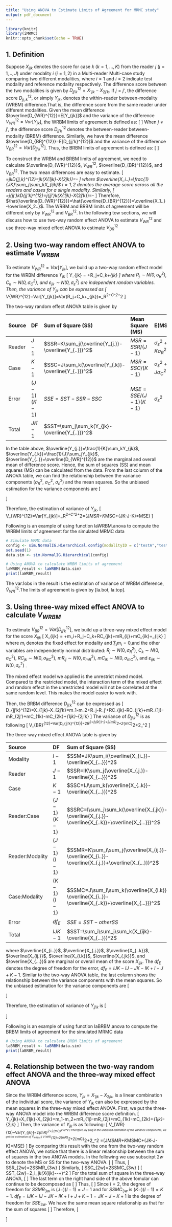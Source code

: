 ```yaml
---
title: "Using ANOVA to Estimate Limits of Agreement for MRMC study"
output: pdf_document
---
```


```r
library(knitr)
library(iMRMC)
knitr::opts_chunk$set(echo = TRUE)
```

## 1. Definition

Suppose $X_{ijk}$ denotes the score for case $k$ $(k=1,...,K)$ from the reader $j$ $(j=1,..,J)$ under modality $i$ $(i=1,2)$ in a Multi-reader Multi-case study comparing two different modalities, where $i=1$ and $i=2$ indicate test modality and reference modality respectively. The difference score between the two modalities is given by $D_{jj'k}^{12}=X_{1jk}-X_{2j'k}$. If $j=j'$, the difference score $D_{jj,k}^{12}$, or simply $Y_{jk}$, denotes the within-reader between-modality (WRBM) difference.That is, the difference score from the same reader under different modalities. Given the mean difference $\overline{D_{WR}^{12}}=E[Y_{jk}]$ and the variance of the difference $V_{WR}^{12}=Var[Y_{jk}]$, the WRBM limits of agreement is defined as:
\[
\overline{D_{WR}^{12}}\pm2\sqrt{V_{WR}^{12}}
\]
When $j\neq j'$, the difference score $D_{jj'k}^{12}$ denotes the between-reader between-modality (BRBM) difference. Similarly, we have the mean difference $\overline{D_{BR}^{12}}=E[D_{jj'k}^{12}]$ and the variance of the difference $V_{BR}^{12}=Var[D_{jj'k}^{12}]$. Thus, the BRBM limits of agreement is defined as:
\[
\overline{D_{BR}^{12}}\pm2\sqrt{V_{BR}^{12}}
\]

To construct the WRBM and BRBM limits of agreement, we need to calculate $\overline{D_{WR}^{12}}$, $V_{WR}^{12}$, $\overline{D_{BR}^{12}}$, and $V_{BR}^{12}$. The two mean differences are easy to estimate.
\[
\hat{\overline{D_{WR}^{12}}}=\frac{1}{JK}\sum_j\sum_kD_{jj,k}^{12}=\frac{1}{JK}\sum_j\sum_k(X_{1jk}-X_{2jk})=\overline{X_1..}-\overline{X_2..}
\]
where $\overline{X_i..}=\frac{1}{JK}\sum_j\sum_kX_{ijk}$ $i=1,2$ denotes the average score across all the readers and cases for a single modality. Similarly,
\[
\hat{\overline{D_{BR}^{12}}}=\frac{1}{J(J-1)K}\sum_j\sum_{j\neq j'}\sum_kD_{jj'k}^{12}=\frac{1}{J(J-1)K}\sum_j\sum_{j\neq j'}\sum_k(X_{1jk}-X_{2j'k})=\overline{X_1..}-\overline{X_2..}
\]
Therefore, $\hat{\overline{D_{WR}^{12}}}=\hat{\overline{D_{BR}^{12}}}=\overline{X_1..}-\overline{X_2..}$. The WRBM and BRBM limits of agreement will be different only by $V_{WR}^{12}$ and $V_{BR}^{12}$. In the following tow sections, we will discuss how to use two-way random effect ANOVA to estimate $V_{WR}^{12}$ and use three-way mixed effect ANOVA to estimate $V_{BR}^{12}$

## 2. Using two-way random effect ANOVA to estimate $V_{WRBM}$

To estimate $V_{WR}^{12}=Var[Y_{jk}]$, we build up a two-way random effect model for the WRBM difference $Y_{jk}$
\[
Y_{jk} = \mu+R_j+C_k+\varepsilon_{jk}
\]
where $R_j\sim N(0,\sigma_R^2)$, $C_k\sim N(0,\sigma_C^2)$, and $\varepsilon_{jk}\sim N(0,\sigma_\varepsilon^2)$ are independent random variables. Then, the variance of $Y_{jk}$ can be expressed as
\[
V_{WR}^{12}=Var[Y_{jk}]=Var(R_j+C_k+\varepsilon_{jk})=\sigma_R^2+\sigma_C^2+\sigma_\varepsilon^2
\]

The two-way random effect ANOVA table is given by

Source    DF              Sum of Square (SS)                                        Mean Square (MS)         E(MS)   
-------   -----------     ----------------------------                              ----------------------   --------
Reader    $J-1$           $SSR=K\sum_j(\overline{Y_{j.}}-\overline{Y_{..}})^2$      $MSR=SSR/(J-1)$          $\sigma_\varepsilon^2+K\sigma_R^2$
Case      $K-1$           $SSC=J\sum_k(\overline{Y_{.k}}-\overline{Y_{..}})^2$      $MSR=SSC/(K-1)$          $\sigma_\varepsilon^2+J\sigma_C^2$
Error     $(J-1)(K-1)$    $SSE=SST-SSR-SSC$                                         $MSE=SSE/(J-1)(K-1)$     $\sigma_\varepsilon^2$
Total     $JK-1$          $SST=\sum_j\sum_k(Y_{jk}-\overline{Y_{..}})^2$
-------   -----------     ----------------------------                              ----------------------   --------

In the table above, $\overline{Y_{j.}}=\frac{1}{K}\sum_kY_{jk}$, $\overline{Y_{.k}}=\frac{1}{J}\sum_jY_{jk}$, $\overline{Y_{..}}=\overline{D_{WR}^{12}}$ are the marginal and overall mean of difference score. Hence, the sum of squares (SS) and mean squares (MS) can be calculated from the data. From the last column of the ANOVA table, we can find the relationship between the variance components ($\sigma_R^2$, $\sigma_C^2$, $\sigma_\varepsilon^2$) and the mean squares. So the unbiased estimation for the variance components are
\[
\begin{aligned}
\hat\sigma_\varepsilon^2&=MSE\\
\hat\sigma_R^2&=\frac{MSR-MSE}{K}\\
\hat\sigma_C^2&=\frac{MSC-MSE}{J}
\end{aligned}
\]

Therefore, the estimation of variance of $Y_{jk}$,
\[
\hat V_{WR}^{12}=\hat Var[Y_{jk}]=\hat\sigma_R^2+\hat\sigma_C^2+\hat\sigma_\varepsilon^2=\frac{1}{JK}(J*MSR+K*MSC+(JK-J-K)*MSE)
\]

Following is an example of using function laWRBM.anova to compute the WRBM limits of agreement for the simulated MRMC data
```r
# Simulate MRMC data
config <- sim.NormalIG.Hierarchical.config(modalityID = c("testA","testB"))
set.seed(1)
data.sim <- sim.NormalIG.Hierarchical(config)

# Using ANOVA to calculate WRBM limits of agreement
laWRBM_result <- laWRBM(data.sim)
print(laWRBM_result)
```

The var.1obs in the result is the estimation of variance of WRBM difference, $\hat V_{WR}^{12}$.The limits of agreement is given by [la.bot, la.top].


## 3. Using three-way mixed effect ANOVA to calculate $V_{WRBM}$

To estimate $V_{BR}^{12}=Var[D_{jj'k}^{12}]$, we build up a three-way mixed effect model for the score $X_{ijk}$
\[
X_{ijk} = \mu+m_i+R_j+C_k+RC_{jk}+mR_{ij}+mC_{ik}+\varepsilon_{ijk}
\]
where $m_i$ denotes the fixed effect for modality and $\sum_im_i=0$,and the other variables are independently normal distributed: $R_j\sim N(0,\sigma_R^2)$, $C_k\sim N(0,\sigma_C^2)$, $RC_{jk}\sim N(0,\sigma_{RC}^2)$, $mR_{ij}\sim N(0,\sigma_{mR}^2)$, $mC_{ik}\sim N(0,\sigma_{mC}^2)$, and $\varepsilon_{ijk}\sim N(0,\sigma_\varepsilon^2)$ . 

The mixed effect model we applied is the unrestrict mixed model. Compared to the restricted model, the interaction term of the mixed effect and random effect in the unrestricted model will not be correlated at the same random level. This makes the model easier to work with.

Then, the BRBM difference $D_{jj'k}^{12}$ can be expressed as 
\[
D_{jj'k}^{12}=X_{1jk}-X_{2j'k}=m_1-m_2+R_j-R_j'+RC_{jk}-RC_{j'k}+mR_{1j}-mR_{2j'}+mC_{1k}-mC_{2k}+\varepsilon_{1jk}-\varepsilon_{2j'k}
\]
The variance of $D_{jj'k}^{12}$ is as following
\[
V_{BR}^{12}=Var[D_{jj'k}^{12}]=2\sigma_R^2+2\sigma_{RC}^2+2\sigma_{mR}^2+2\sigma_{mC}^2+2\sigma_\varepsilon^2
\]

The three-way mixed effect ANOVA table is given by

Source            DF                     Sum of Square (SS)                                                                                   E(MS)   
-------           -----------            ----------------------------                                                                         ----------------------- 
Modality          $I-1$                  $SSM=JK\sum_i(\overline{X_{i..}}-\overline{X_{...}})^2$                                              $\sigma_\varepsilon^2+K\sigma_{mR}^2+J\sigma_{mC}^2+\frac{JK}{I-1}\sum_im_i^2$
Reader            $J-1$                  $SSR=IK\sum_j(\overline{X_{.j.}}-\overline{X_{...}})^2$                                              $\sigma_\varepsilon^2+I\sigma_{RC}^2+K\sigma_{mR}^2+IK\sigma_R^2$
Case              $K-1$                  $SSC=IJ\sum_k(\overline{X_{..k}}-\overline{X_{...}})^2$                                              $\sigma_\varepsilon^2+I\sigma_{RC}^2+J\sigma_{mC}^2+IJ\sigma_C^2$
Reader:Case       $(J-1)(K-1)$           $SSRC=I\sum_j\sum_k(\overline{X_{.jk}}-\overline{X_{.j.}}-\overline{X_{..k}}+\overline{X_{...}})^2$  $\sigma_\varepsilon^2+I\sigma_{RC}^2$
Reader:Modality   $(J-1)(I-1)$           $SSMR=K\sum_i\sum_j(\overline{X_{ij.}}-\overline{X_{i..}}-\overline{X_{.j.}}+\overline{X_{...}})^2$  $\sigma_\varepsilon^2+K\sigma_{mR}^2$
Case:Modality     $(K-1)(I-1)$           $SSMC=J\sum_i\sum_k(\overline{X_{i.k}}-\overline{X_{i..}}-\overline{X_{..k}}+\overline{X_{...}})^2$  $\sigma_\varepsilon^2+J\sigma_{mC}^2$
Error             $df_{E}$               $SSE=SST-other SS$                                                                                   $\sigma_\varepsilon^2$
Total             $IJK-1$                $SST=\sum_i\sum_j\sum_k(X_{ijk}-\overline{X_{...}})^2$
-------           -----------            ----------------------------                                                                         ----------------------- 

where $\overline{X_{i..}}$, $\overline{X_{.j.}}$, $\overline{X_{..k}}$, $\overline{X_{ij.}}$, $\overline{X_{i.k}}$, $\overline{X_{.jk}}$, and $\overline{X_{...}}$ are marginal or overall mean of the score $X_{ijk}$. The $df_{E}$ denotes the degree of freedom for the error,  $df_{E}=IJK-IJ-JK-IK+I+J+K-1$. Similar to the two-way ANOVA table, the last column shows the relationship between the variance components with the mean squares. So the unbiased estimation for the variance components are
\[
\begin{aligned}
\hat\sigma_\varepsilon^2&=MSE\\
\hat\sigma_{RC}^2&=\frac{MSRC-MSE}{I}\\
\hat\sigma_{mC}^2&=\frac{MSMC-MSE}{J}\\
\hat\sigma_{mR}^2&=\frac{MSMR-MSE}{K}\\
\hat\sigma_{R}^2&=\frac{MSR-MSRC-MSMR+MSE}{IK}\\
\hat\sigma_{C}^2&=\frac{MSC-MSRC-MSMC+MSE}{IJ}\\
\end{aligned}
\]

Therefore, the estimation of variance of $Y_{jj'k}$ is
\[
\begin{aligned}
\hat V_{BR}^{12}&=\hat Var[D_{jj'k}^{12}]=2\hat\sigma_R^2+2\hat\sigma_{RC}^2+2\hat\sigma_{mR}^2+2\hat\sigma_{mC}^2+2\hat\sigma_\varepsilon^2\\
&=\frac{2}{IJK}(J*MSR+J(K-1)*MSRC+J(I-1)*MSMR\\
&\ \ \ \ +IK*MSMC+(IJK-IJ-IK-JK+J)*MSE)
\end{aligned}
\]

Following is an example of using function laBRBM.anova to compute the BRBM limits of agreement for the simulated MRMC data
```r
# Using ANOVA to calculate BRBM limits of agreement
laBRBM_result <- laBRBM(data.sim)
print(laBRBM_result)
```


## 4. Relationship between the two-way random effect ANOVA and the three-way mixed effect ANOVA

Since the WRBM difference score, $Y_{jk}=X_{1jk}-X_{2jk}$, is a linear combination of the individual score, the variance of $Y_{jk}$ can also be expressed by the mean squares in the three-way mixed effect ANOVA. First, we put the three-way ANOVA model into the WRBM difference score definition.
\[
Y_{jk}=X_{1jk}-X_{2jk}=m_1-m_2+mR_{1j}-mR_{2j}+mC_{1k}-mC_{2k}+\varepsilon_{1jk}-\varepsilon_{2jk}
\]
Then, the variance of $Y_{jk}$ is as following:
\[
V_{WR}^{12}=Var[Y_{jk}]=2\sigma_{mR}^2+2\sigma_{mC}^2+2\sigma_\varepsilon^2
\]
Therefore, by plug in the unbiased estimation of the variance components, we get the estimation of $V_{WRBM}$
\[
\hat V_{WR}^{12}=2\hat\sigma_{mR}^2+2\hat\sigma_{mC}^2+2\hat\sigma_\varepsilon^2
=\frac{2}{JK}(J*MSMR+K*MSMC+(JK-J-K)*MSE)
\]
By comparing this result with the one from the two-way random effect ANOVA, we notice that there is a linear relationship between the sum of squares in the two ANOVA models. In the following we use subscirpt $2w$ to denote the MS or SS for the two-way ANOVA.
\[
\begin{aligned}
SSR_{2w}&=K\sum_j(\overline{Y_{j.}}-\overline{Y_{..}})^2\\
&=K\sum_j\left(\overline{X_{1j.}}-\overline{X_{2j.}}-\overline{X_{1..}}+\overline{X_{2..}}\right)^2\\
&=K\sum_j[(\overline{X_{1j.}}-\overline{X_{1..}}-\overline{X_{.j.}}+\overline{X_{...}})^2+(\overline{X_{2j.}}-\overline{X_{2..}}-\overline{X_{.j.}}+\overline{X_{...}})^2\\
&\ \ \ \ \ -2(\overline{X_{1j.}}-\overline{X_{1..}}-\overline{X_{.j.}}+\overline{X_{...}})(\overline{X_{2j.}}-\overline{X_{2..}}-\overline{X_{.j.}}+\overline{X_{...}})]\\
&=K\sum_j\left[\sum_i(\overline{X_{ij.}}-\overline{X_{i..}}-\overline{X_{.j.}}+\overline{X_{...}})^2 +2\cdot\frac{1}{2}\cdot\frac{1}{2}(\overline{Y_{j.}}-\overline{Y_{..}})^2\right]\\
&=SSMR_{3w}+\frac{1}{2}SSR_{2w}
\end{aligned}
\]
Thus,
\[
SSR_{2w}=2SSMR_{3w}
\]
Similarly,
\[
SSC_{2w}=2SSMC_{3w}
\]
\[
SST_{2w}=2\sum_i\sum_j\sum_k(X_{ijk}-\overline{X_{i..}}-\overline{X_{.jk}}+\overline{X_{...}})^2
\]
For the total sum of square in the three-way ANOVA,
\[
\begin{aligned}
SST_{3w}&=\sum_i\sum_j\sum_k(X_{ijk}-\overline{X_{...}})^2\\
&=\sum_i\sum_j\sum_k\left[(X_{ijk}-\overline{X_{i..}}-\overline{X_{.jk}}+\overline{X_{...}})+(\overline{X_{i..}}-\overline{X_{...}})+(\overline{X_{.jk}}-\overline{X_{...}})\right]^2\\
&=\sum_i\sum_j\sum_k(X_{ijk}-\overline{X_{i..}}-\overline{X_{.jk}}+\overline{X_{...}})^2+SSM_{3w}+I\sum_j\sum_k(\overline{X_{.jk}}-\overline{X_{...}})^2
\end{aligned}
\]
The last term on the right hand side of the above fomular can continue to be decomposed as
\[
\begin{aligned}
&\ \ \ \ \ I\sum_j\sum_k(\overline{X_{.jk}}-\overline{X_{...}})^2\\
&=I\sum_j\sum_k\left[(\overline{X_{.jk}}-\overline{X_{.j.}}-\overline{X_{..k}}+\overline{X_{...}})+(\overline{X_{.j.}}-\overline{X_{...}})+(\overline{X_{..k}}-\overline{X_{...}})\right]^2\\
&=SSRC_{3w}+SSR_{3w}+SSC_{3w}
\end{aligned}
\]
Thus, 
\[
\begin{aligned}
SSE_{2w} &= SST_{2w}-SSR_{2w}-SSC_{2w}\\
&=2(SST_{3w}-SSM_{3w}-SSR_{3w}-SSC_{3w}-SSRC_{3w})-2SSMR_{3w}-2SSMC_{3w}=2SSE_{3w}
\end{aligned}
\]
Since $I=2$, the degree of freedom for $SSMR_{3w}$ is $(J-)(I-1)=J-1$ and for $SSMC_{3w}$ is $(K-)(I-1)=K-1$. $df_E=IJK-IJ-JK-IK+I+J+K-1=JK-J-K+1$ is the degree of freedom for $SSE_{3w}$. We have the same mean square relationship as that for the sum of squares
\[
\begin{aligned}
MSR_{2w}&=2MSMR_{3w}\\
MSC_{2w}&=2MSMR_{3w}\\
MSE_{2w}&=2MSE_{3w}\\
\end{aligned}
\]
Therefore,
\[
\begin{aligned}
\hat V_{WRBM}&=\frac{2}{JK}(J*MSMR_{3w}+K*MSMC_{3w}+(JK-J-K)*MSE_{3w})\\
&=\frac{1}{JK}(J*MSR_{2w}+K*MSC_{2w}+(JK-J-K)*MSE_{2w})
\end{aligned}
\]

